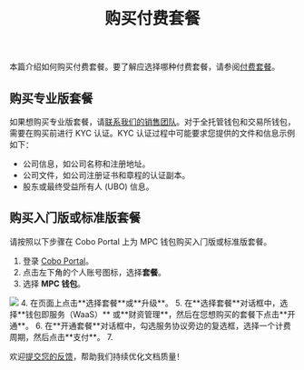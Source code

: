 ﻿---
title: "购买付费套餐"
sidebarTitle: "购买付费套餐"
lang: "zh-hans"
description: "学习如何在 Cobo Portal 上购买付费套餐，满足您的业务需求。"
---


本篇介绍如何购买付费套餐。要了解应选择哪种付费套餐，请参阅[付费套餐](/cn/portal/bills-and-payments/introduction#pricing-plans)。

## 购买专业版套餐

如果想购买专业版套餐，请[联系我们的销售团队](https://www.cobo.com/book-demo/?utm_source=product-manual&utm_medium=product&utm_campaign=pricing-plan-intro&utm_content=enterprise-contact-sales)。对于全托管钱包和交易所钱包，需要在购买前进行 KYC 认证。KYC 认证过程中可能要求您提供的文件和信息示例如下：

- 公司信息，如公司名称和注册地址。
- 公司文件，如公司注册证书和章程的认证副本。
- 股东或最终受益所有人 (UBO) 信息。

## 购买入门版或标准版套餐

请按照以下步骤在 Cobo Portal 上为 MPC 钱包购买入门版或标准版套餐。 

1. 登录 [Cobo Portal](https://portal.cobo.com/login)。
2. 点击左下角的个人账号图标，选择**套餐**。 
3. 选择 **MPC 钱包**。
<img src="/cn/images/bills-and-payments/purchase-plan.png" className="screenshot_full_screen"/>
4. 在页面上点击**选择套餐**或**升级**。
5. 在**选择套餐**对话框中，选择**钱包即服务（WaaS）** 或**财资管理**，然后在您想购买的套餐下点击**开通**。
6. 在**开通套餐**对话框中，勾选服务协议旁边的复选框，选择一个计费周期，然后点击**支付**。
7. <PaymentMethods />
    
<Tip>欢迎[提交您的反馈](https://forms.zohopublic.com/cobo/form/DocumentFeedbackForm/formperma/QvLOhxJv1_JMsJ-1dleZ8Itb_7rzN-LtgvsDdxosoVI?referrername=manuals)，帮助我们持续优化文档质量！</Tip>